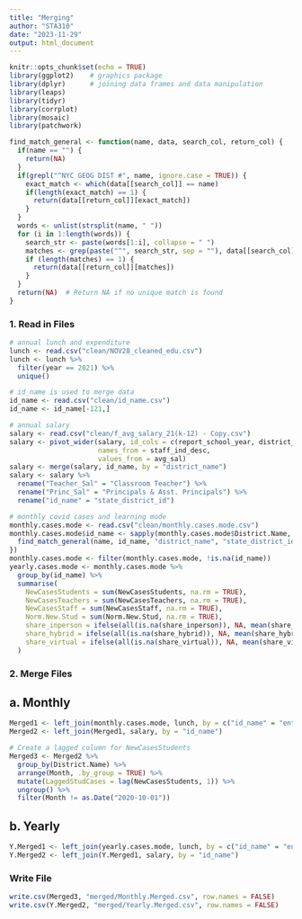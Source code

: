 ```yaml
---
title: "Merging"
author: "STA310"
date: "2023-11-29"
output: html_document
---
```


```r
knitr::opts_chunk$set(echo = TRUE)
library(ggplot2)    # graphics package
library(dplyr)      # joining data frames and data manipulation
library(leaps)
library(tidyr)
library(corrplot)
library(mosaic)
library(patchwork)
```

```r
find_match_general <- function(name, data, search_col, return_col) {
  if(name == "") {
    return(NA)
  }
  if(grepl("^NYC GEOG DIST #", name, ignore.case = TRUE)) {
    exact_match <- which(data[[search_col]] == name)
    if(length(exact_match) == 1) {
      return(data[[return_col]][exact_match])
    }
  }
  words <- unlist(strsplit(name, " "))
  for (i in 1:length(words)) {
    search_str <- paste(words[1:i], collapse = " ")
    matches <- grep(paste("^", search_str, sep = ""), data[[search_col]], ignore.case = TRUE)
    if (length(matches) == 1) {
      return(data[[return_col]][matches])
    }
  }
  return(NA)  # Return NA if no unique match is found
}
```

### 1. Read in Files
```r
# annual lunch and expenditure
lunch <- read.csv("clean/NOV28_cleaned_edu.csv")
lunch <- lunch %>%
  filter(year == 2021) %>%
  unique()

# id_name is used to merge data
id_name <- read.csv("clean/id_name.csv")
id_name <- id_name[-121,]

# annual salary
salary <- read.csv("clean/f_avg_salary_21(k-12) - Copy.csv")
salary <- pivot_wider(salary, id_cols = c(report_school_year, district_name), 
                      names_from = staff_ind_desc,
                      values_from = avg_sal)
salary <- merge(salary, id_name, by = "district_name")
salary <- salary %>%
  rename("Teacher_Sal" = "Classroom Teacher") %>%
  rename("Princ_Sal" = "Principals & Asst. Principals") %>%
  rename("id_name" = "state_district_id")

# monthly covid cases and learning mode
monthly.cases.mode <- read.csv("clean/monthly.cases.mode.csv")
monthly.cases.mode$id_name <- sapply(monthly.cases.mode$District.Name, function(name) {
  find_match_general(name, id_name, "district_name", "state_district_id")
})
monthly.cases.mode <- filter(monthly.cases.mode, !is.na(id_name))
yearly.cases.mode <- monthly.cases.mode %>%
  group_by(id_name) %>%
  summarise(
    NewCasesStudents = sum(NewCasesStudents, na.rm = TRUE),
    NewCasesTeachers = sum(NewCasesTeachers, na.rm = TRUE),
    NewCasesStaff = sum(NewCasesStaff, na.rm = TRUE),
    Norm.New.Stud = sum(Norm.New.Stud, na.rm = TRUE),
    share_inperson = ifelse(all(is.na(share_inperson)), NA, mean(share_inperson, na.rm = TRUE)),
    share_hybrid = ifelse(all(is.na(share_hybrid)), NA, mean(share_hybrid, na.rm = TRUE)),
    share_virtual = ifelse(all(is.na(share_virtual)), NA, mean(share_virtual, na.rm = TRUE))
  )
```


### 2. Merge Files

## a. Monthly
```r
Merged1 <- left_join(monthly.cases.mode, lunch, by = c("id_name" = "entity_cd"))
Merged2 <- left_join(Merged1, salary, by = "id_name")

# Create a lagged column for NewCasesStudents
Merged3 <- Merged2 %>%
  group_by(District.Name) %>%
  arrange(Month, .by_group = TRUE) %>%
  mutate(LaggedStudCases = lag(NewCasesStudents, 1)) %>%
  ungroup() %>%
  filter(Month != as.Date("2020-10-01"))
```

## b. Yearly
```r
Y.Merged1 <- left_join(yearly.cases.mode, lunch, by = c("id_name" = "entity_cd"))
Y.Merged2 <- left_join(Y.Merged1, salary, by = "id_name")
```

### Write File
```r
write.csv(Merged3, "merged/Monthly.Merged.csv", row.names = FALSE)
write.csv(Y.Merged2, "merged/Yearly.Merged.csv", row.names = FALSE)
```




